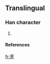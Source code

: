 ==Translingual==

===Han character===
{{Han char|rn=5|rad=乙|as=07|sn=8|four=|canj=一一口弓 (MMRN)}}

# {{defn|Han}}

====References====
{{Han ref|kx=0084.201|dkj=|dj=|hdz=|uh=341A|ud=13338|bh=|bd=}}



[[fr:㐚]]